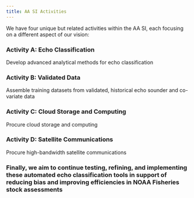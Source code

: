 ```yaml
---
title: AA SI Activities
---
```


We have four unique but related activities within the AA SI, each focusing on a different aspect of our vision:

### Activity A: Echo Classification
Develop advanced analytical methods for echo classification

### Activity B: Validated Data
Assemble training datasets from validated, historical echo sounder and co-variate data

### Activity C: Cloud Storage and Computing
Procure cloud storage and computing

### Activity D: Satellite Communications
Procure high-bandwidth satellite communications

### Finally, we aim to continue testing, refining, and implementing these automated echo classification tools in support of reducing bias and improving efficiencies in NOAA Fisheries stock assessments
